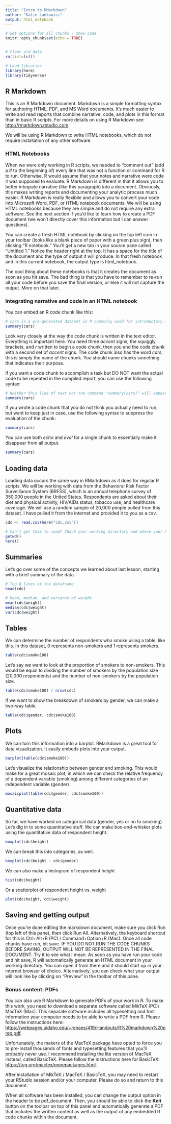 ```yaml
---
title: "Intro to RMarkdown"
author: "Katie Lankowicz"
output: html_notebook
---
```


```r
# Set options for all chunks - show code
knitr::opts_chunk$set(echo = TRUE)


# Clear old data
rm(list=ls())

# Load libraries
library(here)
library(tidyverse)
```

## R Markdown
This is an R Markdown document. Markdown is a simple formatting syntax for authoring HTML, PDF, and MS Word documents. It's much easier to write and read reports that combine narrative, code, and plots in this format than in basic R scripts. For more details on using R Markdown see <http://rmarkdown.rstudio.com>.

We will be using R Markdown to write HTML notebooks, which do not require installation of any other software. 

### HTML Notebooks
When we were only working in R scripts, we needed to "comment out" (add a # to the beginning of) every line that was not a function or command for R to run. Otherwise, R would assume that your notes and narrative were code it was supposed to evaluate. R Markdown is different in that it allows you to better integrate narrative (like this paragraph) into a document. Obviously, this makes writing reports and documenting your analytic process much easier. R Markdown is really flexibile and allows you to convert your code into Microsoft Word, PDF, or HTML notebook documents. We will be using HTML notebooks because they are simple and do not require any extra software. See the next section if you'd like to learn how to create a PDF document (we won't directly cover this information but I can answer questions).

You can create a fresh HTML notebook by clicking on the top left icon in your toolbar (looks like a blank piece of paper with a green plus sign), then clicking "R notebook." You'll get a new tab in your source pane called "Untitled 1." Notice the header right at the top. It has a space for the title of the document and the type of output it will produce. In that fresh notebook and in this current notebook, the output type is html_notebook.

The cool thing about these notebooks is that it creates the document as soon as you hit save. The bad thing is that you have to remember to re-run all your code before you save the final version, or else it will not capture the output. More on that later.

### Integrating narrative and code in an HTML notebook
You can embed an R code chunk like this:

```r
# cars is a pre-generated dataset in R commonly used for introductory instruction.
summary(cars)
```

Look very closely at the way the code chunk is written in the text editor. Everything is important here. You need three _accent_ signs, the squiggly brackets, and _r_ written to begin a code chunk, then you end the code chunk with a second set of _accent_ signs. The code chunk also has the word _cars_, this is simply the name of the chunk. You should name chunks something that indicates their purpose.

If you want a code chunk to accomplish a task but DO NOT want the actual code to be repeated in the compiled report, you can use the following syntax:

```r
# Neither this line of text nor the command "summary(cars)" will appear in the document.
summary(cars)
```

If you wrote a code chunk that you do not think you actually need to run, but want to keep just in case, use the following syntax to suppress the evaluation of the chunk:

```r
summary(cars)
```

You can use both _echo_ and _eval_ for a single chunk to essentially make it disappear from all output.

```r
summary(cars)
```

## Loading data
Loading data occurs the same way in RMarkdown as it does for regular R scripts. We will be working with data from the Behavioral Risk Factor Surveillance System (BRFSS), which is an annual telephone survey of 350,000 people in the United States. Respondents are asked about their diet and physical activity, HIV/AIDs status, tobacco use, and healthcare coverage. We will use a random sample of 20,000 people pulled from this dataset. I have pulled it from the internet and provided it to you as a csv.

```r
cdc <- read.csv(here("cdc.csv"))

# Can't get this to load? Check your working directory and where your here() root starts.
getwd()
here()
```

## Summaries
Let's go over some of the concepts we learned about last lesson, starting with a brief summary of the data.

```r
# Top 6 lines of the dataframe
head(cdc)

# Mean, median, and variance of weight
mean(cdc$weight)
median(cdc$weight)
var(cdc$weight)

```

## Tables
We can determine the number of respondents who smoke using a table, like this. In this dataset, 0 represents non-smokers and 1 represents smokers.

```r
table(cdc$smoke100)
```

Let's say we want to look at the proportion of smokers to non-smokers. This would be equal to dividing the number of smokers by the population size (20,000 respondents) and the number of non-smokers by the population size. 

```r
table(cdc$smoke100) / nrow(cdc)
```

If we want to show the breakdown of smokers by gender, we can make a two-way table.
```r
table(cdc$gender, cdc$smoke100)
```

## Plots
We can turn this information into a barplot. RMarkdown is a great tool for data visualization. It easily embeds plots into your output.
```r
barplot(table(cdc$smoke100))
```

Let's visualize the relationship between gender and smoking. This would make for a great mosaic plot, in which we can check the relative frequency of a dependent variable (smoking) among different categories of an independent variable (gender)
```r
mosaicplot(table(cdc$gender, cdc$smoke100))
```

## Quantitative data

So far, we have worked on categorical data (gender, yes or no to smoking). Let's dig in to some quantitative stuff. We can make box-and-whisker plots using the quantitative data of respondent height.

```r
boxplot(cdc$height)
```

We can break this into categories, as well.

```r
boxplot(cdc$height ~ cdc$gender)
```

We can also make a histogram of respondent height
```r
hist(cdc$height)
```

Or a scatterplot of respondent height vs. weight
```r
plot(cdc$height, cdc$weight)
```

## Saving and getting output
Once you're done editing the markdown document, make sure you click Run (top left of this pane), then click Run All. Alternatively, the keyboard shortcut for this is Ctrl+Alt+R (PC) / Command+Option+R (Mac). Once all code chunks have run, hit save. IF YOU DO NOT RUN THE CODE CHUNKS BEFORE SAVING, OUTPUT WILL NOT BE REPRESENTED IN THE FINAL DOCUMENT. Try it to see what I mean. As soon as you have run your code and hit save, R will automatically generate an HTML document in your working directory. You can open it from there and it should start up in your internet browser of choice. Alternatively, you can check what your output will look like by clicking on "Preview" in the toolbar of this pane.

### Bonus content: PDFs
You can also use R Markdown to generate PDFs of your work in R. To make this work, you need to download a separate software called MikTeX (PC)/ MacTeX (Mac). This separate software includes all typesetting and font information your computer needs to be able to write a PDF from R. Please follow the instructions here:
<https://webpages.uidaho.edu/~renaes/419/Handouts/R%20markdown%20prep.pdf>.

Unfortunately, the makers of the MacTeX package have opted to force you to pre-install thousands of fonts and typesetting features that you'll probably never use. I recommend installing the lite version of MacTeX instead, called BasicTeX. Please follow the instructions here for BasicTeX:
<https://tug.org/mactex/morepackages.html>.

After installation of MikTeX / MacTeX / BasicTeX, you may need to restart your RStudio session and/or your computer. Please do so and return to this document.

When all software has been installed, you can change the output option in the header to be pdf_document. Then, you should be able to click the **Knit** button on the toolbar on top of this panel and automatically generate a PDF that includes the written content as well as the output of any embedded R code chunks within the document. 
